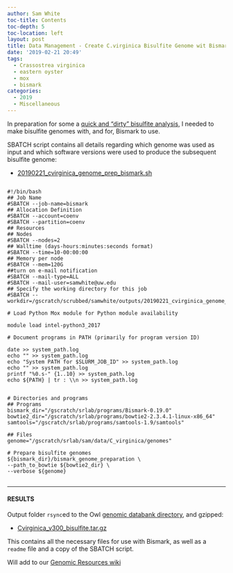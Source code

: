 ```yaml
---
author: Sam White
toc-title: Contents
toc-depth: 5
toc-location: left
layout: post
title: Data Management - Create C.virginica Bisulfite Genome wit Bismark on Mox
date: '2019-02-21 20:49'
tags:
  - Crassostrea virginica
  - eastern oyster
  - mox
  - bismark
categories:
  - 2019
  - Miscellaneous
---
```

In preparation for some a [quick and "dirty" bisulfite analysis](https://github.com/RobertsLab/resources/issues/589), I needed to make bisulfite genomes with, and for, Bismark to use.

SBATCH script contains all details regarding which genome was used as input and which software versions were used to produce the subsequent bisulfite genome:

- [20190221_cvirginica_genome_prep_bismark.sh](http://gannet.fish.washington.edu/Atumefaciens/20190221_cvirginica_genome_prep_bismark/20190221_cvirginica_genome_prep_bismark.sh)

<pre><code>
#!/bin/bash
## Job Name
#SBATCH --job-name=bismark
## Allocation Definition
#SBATCH --account=coenv
#SBATCH --partition=coenv
## Resources
## Nodes
#SBATCH --nodes=2
## Walltime (days-hours:minutes:seconds format)
#SBATCH --time=10-00:00:00
## Memory per node
#SBATCH --mem=120G
##turn on e-mail notification
#SBATCH --mail-type=ALL
#SBATCH --mail-user=samwhite@uw.edu
## Specify the working directory for this job
#SBATCH --workdir=/gscratch/scrubbed/samwhite/outputs/20190221_cvirginica_genome_prep_bismark

# Load Python Mox module for Python module availability

module load intel-python3_2017

# Document programs in PATH (primarily for program version ID)

date >> system_path.log
echo "" >> system_path.log
echo "System PATH for $SLURM_JOB_ID" >> system_path.log
echo "" >> system_path.log
printf "%0.s-" {1..10} >> system_path.log
echo ${PATH} | tr : \\n >> system_path.log


# Directories and programs
## Programs
bismark_dir="/gscratch/srlab/programs/Bismark-0.19.0"
bowtie2_dir="/gscratch/srlab/programs/bowtie2-2.3.4.1-linux-x86_64"
samtools="/gscratch/srlab/programs/samtools-1.9/samtools"

## Files
genome="/gscratch/srlab/sam/data/C_virginica/genomes"

# Prepare bisulfite genomes
${bismark_dir}/bismark_genome_preparation \
--path_to_bowtie ${bowtie2_dir} \
--verbose ${genome}

</code></pre>

---

#### RESULTS

Output folder ```rsync```ed to the Owl [genomic databank directory](http://owl.fish.washington.edu/halfshell/genomic-databank/), and gzipped:

- [Cvirginica_v300_bisulfite.tar.gz](http://owl.fish.washington.edu/halfshell/genomic-databank/Cvirginica_v300_bisulfite.tar.gz)

This contains all the necessary files for use with Bismark, as well as a ```readme``` file and a copy of the SBATCH script.

Will add to our [Genomic Resources wiki](https://github.com/RobertsLab/resources/wiki/Genomic-Resources)
